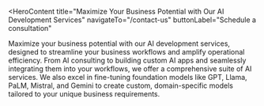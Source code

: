 <HeroContent
  title="Maximize Your Business Potential with Our AI Development Services"
  navigateTo="/contact-us"
  buttonLabel="Schedule a consultation"
>
  Maximize your business potential with our AI development services, designed to
  streamline your business workflows and amplify operational efficiency. From AI
  consulting to building custom AI apps and seamlessly integrating them into
  your workflows, we offer a comprehensive suite of AI services. We also excel
  in fine-tuning foundation models like GPT, Llama, PaLM, Mistral, and Gemini to
  create custom, domain-specific models tailored to your unique business
  requirements.
</HeroContent>

<ClientCompaniesComponent />
<CountUpAnimationContainer />
<MainContent
  mainPara="Leverage Our AI Development Services to Create Next-generation Enterprise Solutions"
  subPara="Enhance your business performance with our data-driven AI solutions crafted leveraging advanced AI technologies like deep learning, machine learning, computer vision, and natural language processing."
/>

<section className="grid grid-cols-3 gap-10 w-full py-16">
  <section className="w-full col-span-1 cursor-pointer">
    <ServiceCard
      service={{
        id: "AIML-Strategy-Consulting",
        image: "/servicesPage/AIMLStrategyConsulting.svg",
        title: "AI/ML Strategy Consulting",
        description:
          "Trust the expertise and deep tech background of the best minds at Adrig to steer you through the complexities of AI implementation through effective development approaches, strategic advice, and ongoing R&D efforts. We are committed to maximizing the value of AI/ML for your business, ensuring sustainable growth in this transformative landscape.",
        urlPath: "aiml-strategy-consulting",
      }}
    />
  </section>
  <section className="w-full col-span-1 cursor-pointer">
    <ServiceCard
      service={{
        id: "PoC-and-MVP-Development",
        image: "/servicesPage/PoCandMVPDevelopment1.svg",
        title: "PoC and MVP Development",
        description:
          "Our team of experts meticulously crafts Proof of Concepts to validate the feasibility of your AI app’s concept, showcasing its potential through scaled-down versions. Moving forward, we design Minimum Viable Products that deliver essential functionalities, enabling real user validation, iterative enhancements, and swift market entry.",
        urlPath: "poc-mvp-development",
      }}
    />
  </section>
  <section className="w-full col-span-1 cursor-pointer">
    <ServiceCard
      service={{
        id: "Custom AI-powered Mobile App Development",
        image: "/servicesPage/CustompoweredMobileAppDevelopment.svg",
        title: "Custom AI App Development",
        description:
          "We collaborate with you to create AI-powered web and mobile apps that precisely align with your unique business needs. From the user interface to the algorithm, we meticulously engineer every aspect of your solution to guarantee optimal performance. Committed to both security and ethical AI, our AI development approach prioritizes responsible innovation.",
        urlPath: "custom-ai-app-development",
      }}
    />
  </section>
</section>

<section className="grid grid-cols-3 gap-10 w-full py-16">
   <section className="w-full col-span-1 cursor-pointer">
    <ServiceCard
      service={{
          id: "Fine-tuning-Large-Language-Model",
        image: "/servicesPage/ModelFinetuning11.svg",
        title: "Fine-tuning Large Language Model",
        description:
            "We specialize in fine-tuning Large Language Models (LLMs) to meet your requirements, whether you need to improve performance in specific domains, adapt to unique datasets, or enhance content generation capabilities. With a focus on precision and efficiency, we work closely with you to understand your objectives and tailor our fine-tuning process accordingly.",
        urlPath: "fine-tuning-large-large-model",
      }}
    />
  </section>

  <section className="w-full col-span-1 cursor-pointer">
    <ServiceCard
      service={{
        id: "Generative-AI-Development",
        image: "/servicesPage/GenerativeAIDevelopment1.svg",
        title: "Generative AI Development",
        description:
          "Leverage our custom generative AI development service to tap into AI’s full potential. We utilize the transformative capabilities of proprietary and open-source LLMs such as GPT, Llama, PaLM, Gemini, Mistral, and Claude to build robust GenAI solutions. Our expertise includes creating advanced content generation tools, intelligent virtual assistants, and personalized customer engagement systems.",
        urlPath: "generative-ai-development",
      }}
    />
  </section>
  <section className="w-full col-span-1 cursor-pointer">
    <ServiceCard
      service={{
        id: "Generative-AI-Consulting",
        image: "/servicesPage/data_engineering.png",
        title: "Data Engineering",
        description:
          "Our data engineering services encompass the entire data lifecycle, from sourcing and cleansing to structuring and enrichment. With a focus on data mining, analysis, annotation, and labeling, we lay the foundation for robust AI models. Leveraging advanced techniques and tools, we ensure that your data is optimized for machine learning, enabling accurate and reliable model training.",
        urlPath: "data-engineering",
      }}
    />
  </section>
</section>

<section className="grid grid-cols-3 gap-10 w-full py-16">
  <section className="w-full col-span-1 cursor-pointer">
    <ServiceCard
      service={{
        id: "AI-Integration-and-Deployment",
        image: "/servicesPage/DataAnnotation.svg",
        title: "AI Integration",
        description:
          "We seamlessly integrate AI apps into your existing workflows, empowering your business with AI capabilities that align with your established processes. Our team works closely with you to seamlessly embed AI applications into your operational framework, ensuring a smooth transition and minimal downtime, resulting in remarkable gains in efficiency, productivity, and innovation.",
        urlPath: "ai-integration",
      }}
    />
  </section>

 <section className="w-full col-span-1 cursor-pointer">
    <ServiceCard
      service={{
        id: "AI-Agent-and-Copilot-Development",
        image: "/servicesPage/AIIntegrationandDeployment.svg",
        title: "AI Agent and Copilot Development",
        description:
          "We develop intelligent AI agents and copilots using premier tools like AutoGen Studio, Copilot Studio, Vertex AI, and crewAI. Leveraging the capabilities of LLMs like GPT-4 and Gemini and an extensive skills library, our AI agents and copilots can perform diverse and complex tasks. Whether you need to automate workflows, analyze data, generate code, or enhance customer support, our team crafts AI agent solutions tailored to your specific business needs.",
        urlPath: "ai-integration",
      }}
    />
  </section>
  <section className="w-full col-span-1 cursor-pointer">
    <ServiceCard
      service={{
        id: "Enterprise-AI-Solutions-Development",
        image: "/servicesPage/AIAgentDevelopment.svg",
        title: "Enterprise AI Development",
        description:
          "Our enterprise AI development service transforms businesses by creating tailored AI solutions that streamline processes, enhance decision-making, and drive innovation. Our services include consulting, custom AI solution development and deployment, as well as implementing advanced data analytics to meet your unique needs. Our scalable AI systems integrate seamlessly into your existing infrastructure to boost efficiency and provide a competitive edge.",
        urlPath: "enterprise-ai-development",
      }}
    />
  </section>
</section>

<MainContent
  mainPara="Why Choose ADRIG?"
  subPara="ADRIG boasts a team of skilled professionals with expertise in advanced AI technologies such as machine learning, natural language processing, and computer vision. With a proven track record of successful implementations, our experts build tailored products across diverse domains."
/>

<section className="grid grid-cols-2 gap-10 w-full py-16">
  <section className="w-full col-span-1 cursor-pointer">
    <ServiceCard
      service={{
        id: "AI Technology Consulting icon",
        image: "/servicesPage/DomainExpertiseicon.svg",
        title: "Expert AI Professionals",
        description:
          "ADRIG boasts a team of skilled professionals with expertise in advanced AI technologies such as machine learning, natural language processing, and computer vision. With a proven track record of successful implementations, our experts build tailored products across diverse domains.",
        urlPath: "expert-ai-professionals",
      }}
    />
  </section>
  <section className="w-full col-span-1 cursor-pointer">
    <ServiceCard
      service={{
        id: "Extensive Knowledge of Ecosystems",
        image: "/servicesPage/ExtensiveKnowledgeofEcosystems.svg",
        title: "Extensive Experience in AI",
        description:
          "With a wealth of experience in AI development, ADRIG is your trusted technology partner. Our track record showcases a diverse array of successfully built AI products underpinned by a profound knowledge of AI technologies. From recommendation systems to chatbots, our expertise spans a wide spectrum.",
        urlPath: "extensive-experience-in-ai",
      }}
    />
  </section>
  <section className="w-full col-span-1 cursor-pointer">
    <ServiceCard
      service={{
        id: "Mission-critical Security",
        image: "/servicesPage/MissioncriticalSecurity.svg",
        title: "We Prioritize Speed",
        description:
          "Our experienced developers and data scientists work tirelessly to accelerate the development cycle from initial concept to system integration. With our streamlined processes, agile methodologies, and advanced technology stack, we ensure that your AI projects are delivered on time while upholding impeccable standards of quality.",
        urlPath: "we-prioritize-speed",
      }}
    />
  </section>
  <section className="w-full col-span-1 cursor-pointer">
    <ServiceCard
      service={{
        id: "Data Strategy Development",
        image: "/servicesPage/DataStrategyDevelopment.svg",
        title: "End-to-end AI Development",
        description:
          "We begin with an in-depth consultation to understand your goals and requirements, develop an AI product and tailor it to your specific needs, and then rigorously test and refine it until perfection. We then seamlessly integrate it into your existing systems, ensuring a smooth transition and maximizing the benefits of AI across your operations.",
        urlPath: "end-to-end-ai-development",
      }}
    />
  </section>
</section>

<div className="w-full py-16">
  <ConversationForm
    title="What Can We Build for You?"
    description="Let's discuss your ideas. We will send you an NDA before we talk. All the information is kept confidential."
  />
</div>

<InsightsComponent />
